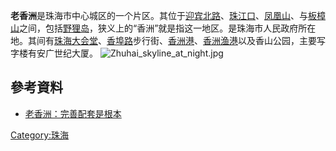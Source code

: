 '''老香洲'''是珠海市中心城区的一个片区。其位于[[迎宾北路|迎宾北路]]、[[珠江口|珠江口]]、[[凤凰山|凤凰山]]、与[[板樟山|板樟山]]之间，包括[[野狸岛|野狸岛]]，狭义上的“香洲”就是指这一地区。是珠海市人民政府所在地。其间有[[珠海大会堂|珠海大会堂]]、[[香埠路|香埠路]]步行街、[[香洲港|香洲港]]、[[香洲渔港|香洲渔港]]以及香山公园，主要写字楼有安广世纪大厦。
[[File:Zhuhai_skyline_at_night.jpg|thumb]]

==參考資料==
*[http://news.enorth.com.cn/system/2012/07/05/009584973.shtml 老香洲：完善配套是根本]

[[Category:珠海|Category:珠海]]
{{珠海小作品}}